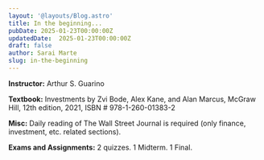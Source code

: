 ```yaml
---
layout: '@layouts/Blog.astro'
title: In the beginning...
pubDate: 2025-01-23T00:00:00Z 
updatedDate:  2025-01-23T00:00:00Z 
draft: false
author: Sarai Marte
slug: in-the-beginning
---
```


**Instructor:** Arthur S. Guarino 

**Textbook:** Investments by Zvi Bode, Alex Kane, and Alan Marcus, McGraw Hill, 12th edition,
2021, ISBN # 978-1-260-01383-2 

**Misc:** Daily reading of The Wall Street Journal is required (only finance, investment, etc. related sections). 

**Exams and Assignments:** 2 quizzes. 1 Midterm. 1 Final.